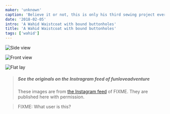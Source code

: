 ```yaml
---
maker: 'unknown'
caption: 'Believe it or not, this is only his third sewing project ever.'
date: '2018-02-05'
intro: 'A Wahid Waistcoat with bound buttonholes'
title: 'A Wahid Waistcoat with bound buttonholes'
tags: ['wahid']
---
```


<!-- truncate -->

![Side view](https://posts.freesewing.org/uploads/bound_wahid_2_8cecc34558.jpg 'Side view')

![Front view](https://posts.freesewing.org/uploads/bound_wahid_3_f8978b57b8.jpg 'Front view')

![Flat lay](https://posts.freesewing.org/uploads/bound_wahid_4_7ee387162d.jpg 'Flat lay')

> ##### See the originals on the Instragram feed of funloveadventure
>
> These images are from
> [the Instagram feed](https://www.instagram.com/funloveadventure/) of FIXME.
> They are published here with permission.

> FIXME: What user is this?
